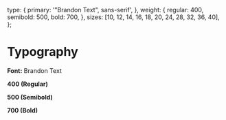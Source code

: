 
<Meta title="Typography" />

  type: {
    primary: '"Brandon Text", sans-serif',
  },
  weight: {
    regular: 400,
    semibold: 500,
    bold: 700,
  },
  sizes: [10, 12, 14, 16, 18, 20, 24, 28, 32, 36, 40],
};


# Typography

**Font:** Brandon Text

**400 (Regular)**

<Typeset
  fontSizes={typography.sizes}
  fontWeight={typography.weight.regular}
  sampleText={SampleText}
  fontFamily={typography.type.primary}
/>

**500 (Semibold)**

<Typeset
  fontSizes={typography.sizes}
  fontWeight={typography.weight.semibold}
  sampleText={SampleText}
  fontFamily={typography.type.primary}
/>

**700 (Bold)**

<Typeset
  fontSizes={typography.sizes}
  fontWeight={typography.weight.bold}
  sampleText={SampleText}
  fontFamily={typography.type.primary}
/>